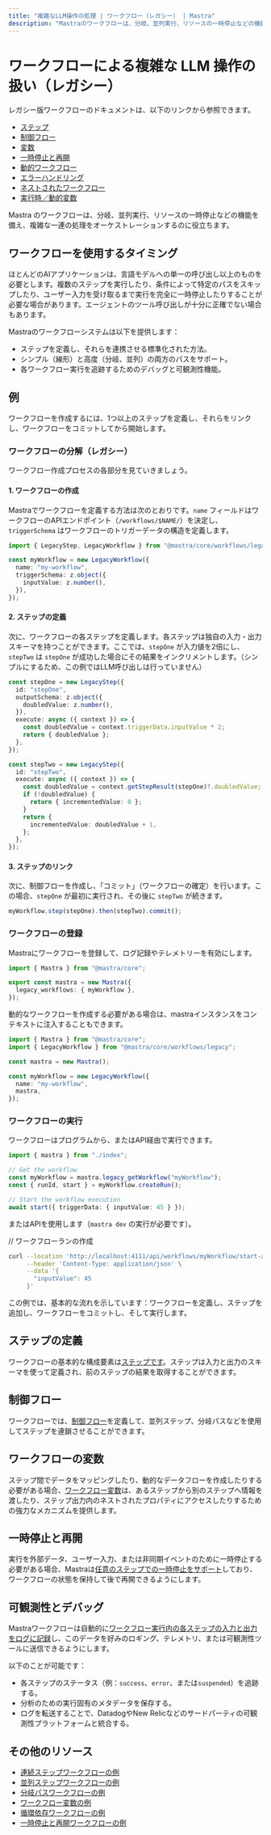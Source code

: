 ```yaml
---
title: "複雑なLLM操作の処理 | ワークフロー（レガシー） | Mastra"
description: "Mastraのワークフローは、分岐、並列実行、リソースの一時停止などの機能を活用し、複雑な一連の操作をオーケストレーションするのに役立ちます。"
---
```




# ワークフローによる複雑な LLM 操作の扱い（レガシー）

レガシー版ワークフローのドキュメントは、以下のリンクから参照できます。

- [ステップ](/docs/workflows-legacy/steps.mdx)
- [制御フロー](/docs/workflows-legacy/control-flow.mdx)
- [変数](/docs/workflows-legacy/variables.mdx)
- [一時停止と再開](/docs/workflows-legacy/suspend-and-resume.mdx)
- [動的ワークフロー](/docs/workflows-legacy/dynamic-workflows.mdx)
- [エラーハンドリング](/docs/workflows-legacy/error-handling.mdx)
- [ネストされたワークフロー](/docs/workflows-legacy/nested-workflows.mdx)
- [実行時／動的変数](/docs/workflows-legacy/runtime-variables.mdx)

Mastra のワークフローは、分岐、並列実行、リソースの一時停止などの機能を備え、複雑な一連の処理をオーケストレーションするのに役立ちます。



## ワークフローを使用するタイミング

ほとんどのAIアプリケーションは、言語モデルへの単一の呼び出し以上のものを必要とします。複数のステップを実行したり、条件によって特定のパスをスキップしたり、ユーザー入力を受け取るまで実行を完全に一時停止したりすることが必要な場合があります。エージェントのツール呼び出しが十分に正確でない場合もあります。

Mastraのワークフローシステムは以下を提供します：

- ステップを定義し、それらを連携させる標準化された方法。
- シンプル（線形）と高度（分岐、並列）の両方のパスをサポート。
- 各ワークフロー実行を追跡するためのデバッグと可観測性機能。



## 例

ワークフローを作成するには、1つ以上のステップを定義し、それらをリンクし、ワークフローをコミットしてから開始します。

### ワークフローの分解（レガシー）

ワークフロー作成プロセスの各部分を見ていきましょう。

#### 1. ワークフローの作成

Mastraでワークフローを定義する方法は次のとおりです。`name` フィールドはワークフローのAPIエンドポイント（`/workflows/$NAME/`）を決定し、`triggerSchema` はワークフローのトリガーデータの構造を定義します。

```ts filename="src/mastra/workflow/index.ts"
import { LegacyStep, LegacyWorkflow } from "@mastra/core/workflows/legacy";

const myWorkflow = new LegacyWorkflow({
  name: "my-workflow",
  triggerSchema: z.object({
    inputValue: z.number(),
  }),
});
```

#### 2. ステップの定義

次に、ワークフローの各ステップを定義します。各ステップは独自の入力・出力スキーマを持つことができます。ここでは、`stepOne` が入力値を2倍にし、`stepTwo` は `stepOne` が成功した場合にその結果をインクリメントします。（シンプルにするため、この例ではLLM呼び出しは行っていません）

```ts filename="src/mastra/workflow/index.ts"
const stepOne = new LegacyStep({
  id: "stepOne",
  outputSchema: z.object({
    doubledValue: z.number(),
  }),
  execute: async ({ context }) => {
    const doubledValue = context.triggerData.inputValue * 2;
    return { doubledValue };
  },
});

const stepTwo = new LegacyStep({
  id: "stepTwo",
  execute: async ({ context }) => {
    const doubledValue = context.getStepResult(stepOne)?.doubledValue;
    if (!doubledValue) {
      return { incrementedValue: 0 };
    }
    return {
      incrementedValue: doubledValue + 1,
    };
  },
});
```

#### 3. ステップのリンク

次に、制御フローを作成し、「コミット」（ワークフローの確定）を行います。この場合、`stepOne` が最初に実行され、その後に `stepTwo` が続きます。

```ts filename="src/mastra/workflow/index.ts"
myWorkflow.step(stepOne).then(stepTwo).commit();
```

### ワークフローの登録

Mastraにワークフローを登録して、ログ記録やテレメトリーを有効にします。

```ts showLineNumbers filename="src/mastra/index.ts"
import { Mastra } from "@mastra/core";

export const mastra = new Mastra({
  legacy_workflows: { myWorkflow },
});
```

動的なワークフローを作成する必要がある場合は、mastraインスタンスをコンテキストに注入することもできます。

```ts filename="src/mastra/workflow/index.ts"
import { Mastra } from "@mastra/core";
import { LegacyWorkflow } from "@mastra/core/workflows/legacy";

const mastra = new Mastra();

const myWorkflow = new LegacyWorkflow({
  name: "my-workflow",
  mastra,
});
```

### ワークフローの実行

ワークフローはプログラムから、またはAPI経由で実行できます。

```ts showLineNumbers filename="src/mastra/run-workflow.ts" copy
import { mastra } from "./index";

// Get the workflow
const myWorkflow = mastra.legacy_getWorkflow("myWorkflow");
const { runId, start } = myWorkflow.createRun();

// Start the workflow execution
await start({ triggerData: { inputValue: 45 } });
```

またはAPIを使用します（`mastra dev` の実行が必要です）。

// ワークフローランの作成

```bash
curl --location 'http://localhost:4111/api/workflows/myWorkflow/start-async' \
     --header 'Content-Type: application/json' \
     --data '{
       "inputValue": 45
     }'
```

この例では、基本的な流れを示しています：ワークフローを定義し、ステップを追加し、ワークフローをコミットし、そして実行します。



## ステップの定義

ワークフローの基本的な構成要素は[ステップです](./steps.mdx)。ステップは入力と出力のスキーマを使って定義され、前のステップの結果を取得することができます。



## 制御フロー

ワークフローでは、[制御フロー](./control-flow.mdx)を定義して、並列ステップ、分岐パスなどを使用してステップを連鎖させることができます。



## ワークフローの変数

ステップ間でデータをマッピングしたり、動的なデータフローを作成したりする必要がある場合、[ワークフロー変数](./variables.mdx)は、あるステップから別のステップへ情報を渡したり、ステップ出力内のネストされたプロパティにアクセスしたりするための強力なメカニズムを提供します。



## 一時停止と再開

実行を外部データ、ユーザー入力、または非同期イベントのために一時停止する必要がある場合、Mastraは[任意のステップでの一時停止をサポート](./suspend-and-resume.mdx)しており、ワークフローの状態を保持して後で再開できるようにします。



## 可観測性とデバッグ

Mastraワークフローは自動的に[ワークフロー実行内の各ステップの入力と出力をログに記録](../../reference/observability/otel-config.mdx)し、このデータを好みのロギング、テレメトリ、または可観測性ツールに送信できるようにします。

以下のことが可能です：

- 各ステップのステータス（例：`success`、`error`、または`suspended`）を追跡する。
- 分析のための実行固有のメタデータを保存する。
- ログを転送することで、DatadogやNew Relicなどのサードパーティの可観測性プラットフォームと統合する。



## その他のリソース

- [連続ステップワークフローの例](../../examples/workflows_legacy/sequential-steps.mdx)
- [並列ステップワークフローの例](../../examples/workflows_legacy/parallel-steps.mdx)
- [分岐パスワークフローの例](../../examples/workflows_legacy/branching-paths.mdx)
- [ワークフロー変数の例](../../examples/workflows_legacy/workflow-variables.mdx)
- [循環依存ワークフローの例](../../examples/workflows_legacy/cyclical-dependencies.mdx)
- [一時停止と再開ワークフローの例](../../examples/workflows_legacy/suspend-and-resume.mdx)
